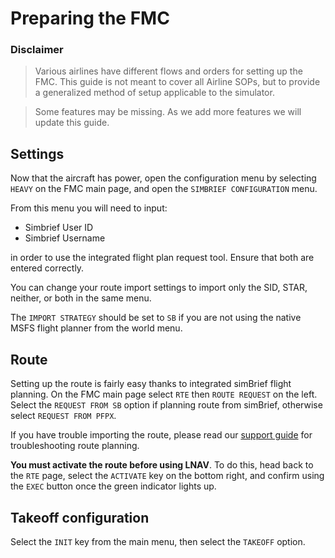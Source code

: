 # Preparing the FMC

### Disclaimer
> Various airlines have different flows and orders for setting up the FMC. 
> This guide is not meant to cover all Airline SOPs, but to provide a generalized method 
> of setup applicable to the simulator.

> Some features may be missing. As we add more features we will update this guide.

## Settings 
Now that the aircraft has power, open the configuration menu by 
selecting `HEAVY` on the FMC main page, and open the `SIMBRIEF CONFIGURATION` menu. 

From this menu you will need to input: 
* Simbrief User ID 
* Simbrief Username 

in order to use the integrated flight plan request tool. 
Ensure that both are entered correctly. 

You can change your route import settings to import only the SID, STAR, neither, or both in the 
same menu. 

The `IMPORT STRATEGY` should be set to `SB` if you are not using the native MSFS flight planner from the world menu.

## Route 
Setting up the route is fairly easy thanks to integrated simBrief flight planning. 
On the FMC main page select `RTE` then `ROUTE REQUEST` on the left. Select the `REQUEST FROM SB` option 
if planning route from simBrief, otherwise select `REQUEST FROM PFPX`. 

If you have trouble importing the route, please read our [support guide]() for troubleshooting route planning. 

**You must activate the route before using LNAV**. To do this, head back to the `RTE` page, 
select the `ACTIVATE` key on the bottom right, and confirm using the `EXEC` button once the green indicator lights up.

## Takeoff configuration 
Select the `INIT` key from the main menu, then select the `TAKEOFF` option. 
